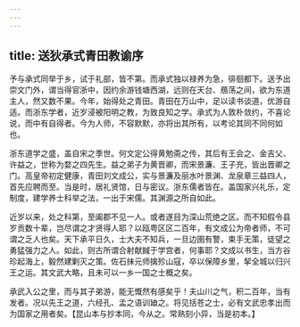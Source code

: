 ```yaml
---
---
---
```

title: 送狄承式青田教谕序
---



予与承式同举于乡，试于礼部，皆不第。而承式独以禄养为急，徘徊都下。送予出崇文门外，谓当得官浙中，因约余游钱塘西湖，远则在天台、鴈荡之间，欲为东道主人，然又数不果。今年，始得处之青田。青田在万山中，足以读书谈道，优游自适。而浙东学者，近岁浸被阳明之教，为致良知之学。承式为人敦朴敛约，不喜论说，而中有自得者。今为人师，不容默默，亦将出其所有，以考论其同不同何如也。

浙东道学之盛，盖自宋之季世。何文定公得黄勉斋之传，其后有王会之、金吉父、许益之，世称为婺之四先生。益之弟子为黄晋卿，而宋景濂、王子充，皆出晋卿之门。高皇帝初定健康，青田刘文成公，实与景濂及丽水叶景渊、龙泉章三益四人，首先应聘而至。当是时，居礼贤馆，日与密议。浙东儒者皆在。盖国家兴礼乐，定制度，建学养士科举之法，一出于宋儒。其渊源之所自如此。

近岁以来，处之科第，至阖郡不见一人。或者遂目为深山荒绝之区。而不知假令县岁贡数十辈，岂尽谓之才贤得人耶？以瓯粤区区二百年，有文成公为帝者师，不可谓之乏人也矣。天下承平日久，士大夫不知兵，一旦边圉有警，束手无策，徒望之勇猛强力之人。如此，则古所谓合射献馘于学宫者，何事耶？文成以书生，当方谷珍起海上，毅然建剿灭之策。佐石抹元师擒殄山寇，卒以保障乡里，挈全城以归兴王之运。其文武大略，且未可以一乡一国之士概之矣。

承武入公之里，而与其子弟游，能无慨然有感矣乎！夫山川之气，积二百年，当有发者。况以先王之道，六经孔、孟之语训廸之。将见括苍之士，必有文武忠孝出而为国家之用者矣。【昆山本与抄本同，今从之。常熟刻小异，当是初本。】